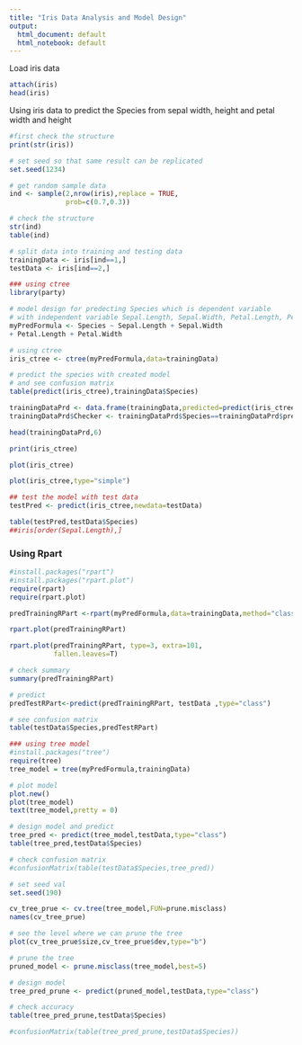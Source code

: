 ```yaml
---
title: "Iris Data Analysis and Model Design"
output:
  html_document: default
  html_notebook: default
---
```



Load iris data
```r
attach(iris)
head(iris)
```


Using iris data to predict the Species from sepal width, height and petal width and height
```r

#first check the structure
print(str(iris))
```


```r
# set seed so that same result can be replicated
set.seed(1234)
```

```r
# get random sample data 
ind <- sample(2,nrow(iris),replace = TRUE,
              prob=c(0.7,0.3))
```
```r
# check the structure			  
str(ind)
table(ind)
```

```r
# split data into training and testing data
trainingData <- iris[ind==1,]
testData <- iris[ind==2,]
```

```r
### using ctree
library(party)
```

```r
# model design for predecting Species which is dependent variable
# with independent variable Sepal.Length, Sepal.Width, Petal.Length, Petal.Width
myPredFormula <- Species ~ Sepal.Length + Sepal.Width
+ Petal.Length + Petal.Width
```

```r
# using ctree 
iris_ctree <- ctree(myPredFormula,data=trainingData)
```

```r
# predict the species with created model
# and see confusion matrix
table(predict(iris_ctree),trainingData$Species)
```


```r
trainingDataPrd <- data.frame(trainingData,predicted=predict(iris_ctree))
trainingDataPrd$Checker <- trainingDataPrd$Species==trainingDataPrd$predicted

```

```r
head(trainingDataPrd,6)

print(iris_ctree)

plot(iris_ctree)

plot(iris_ctree,type="simple")

```

```r
## test the model with test data
testPred <- predict(iris_ctree,newdata=testData)

table(testPred,testData$Species)
##iris[order(Sepal.Length),]
```


### Using Rpart

```r
#install.packages("rpart")
#install.packages("rpart.plot")
require(rpart)
require(rpart.plot)
```

```r
predTrainingRPart <-rpart(myPredFormula,data=trainingData,method="class")

rpart.plot(predTrainingRPart)

rpart.plot(predTrainingRPart, type=3, extra=101,
           fallen.leaves=T)
```

```r
# check summary
summary(predTrainingRPart)
```

```r
# predict
predTestRPart<-predict(predTrainingRPart, testData ,type="class")

# see confusion matrix
table(testData$Species,predTestRPart)
```




```r
### using tree model
#install.packages("tree")
require(tree)
tree_model = tree(myPredFormula,trainingData)

```


```r
# plot model
plot.new()
plot(tree_model)
text(tree_model,pretty = 0)

```


```r
# design model and predict
tree_pred <- predict(tree_model,testData,type="class")
table(tree_pred,testData$Species)

```



```r
# check confusion matrix
#confusionMatrix(table(testData$Species,tree_pred))

```


```r
# set seed val
set.seed(190)

```

```r
cv_tree_prue <- cv.tree(tree_model,FUN=prune.misclass)
names(cv_tree_prue)

```


```r
# see the level where we can prune the tree
plot(cv_tree_prue$size,cv_tree_prue$dev,type="b")

```


```r
# prune the tree
pruned_model <- prune.misclass(tree_model,best=5)

```


```r
# design model
tree_pred_prune <- predict(pruned_model,testData,type="class")

```


```r
# check accuracy
table(tree_pred_prune,testData$Species)

#confusionMatrix(table(tree_pred_prune,testData$Species))

```






